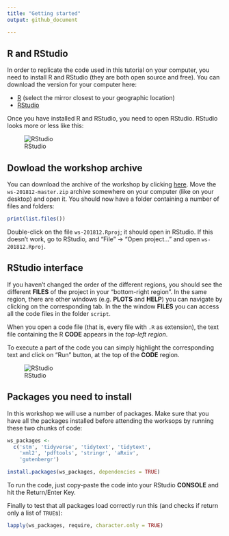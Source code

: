 ```yaml
---
title: "Getting started"
output: github_document

---
```


## R and RStudio

In order to replicate the code used in this tutorial on your computer, you need to install R and RStudio (they are both open source and free). You can download the version for your computer here:

* [R](https://cran.r-project.org/mirrors.html) (select the mirror closest to your geographic location)
* [RStudio](https://www.rstudio.com/products/rstudio/#Desktop)

Once you have installed R and RStudio, you need to open RStudio. RStudio looks more or less like this:

![RStudio](img/rstudio-ui.svg)

## Dowload the workshop archive

You can download the archive of the workshop by clicking [here](https://github.com/Digital-Methods-Sydney/ws-201812/archive/master.zip). Move the `ws-201812-master.zip` archive somewhere on your computer (like on your desktop) and open it. You should now have a folder containing a number of files and folders: 

```r
print(list.files())
```

Double-click on the file `ws-201812.Rproj`; it should open in RStudio. If this doesn't work, go to RStudio, and "File" → "Open project..." and open `ws-201812.Rproj`.

## RStudio interface 

If you haven't changed the order of the different regions, you should see the different **FILES** of the project in your "bottom-right region". In the same region, there are other windows (e.g. **PLOTS** and **HELP**) you can navigate by clicking on the corresponding tab. In the the window **FILES** you can access all the code files in the folder `script`. 

When you open a code file (that is, every file with `.R` as extension), the text file containing the R **CODE** appears in the *top-left region*. 

To execute a part of the code you can simply highlight the corresponding text and click on "Run" button, at the top of the **CODE** region.

![RStudio](img/open-file-execute-line.gif)

## Packages you need to install

In this workshop we will use a number of packages. Make sure that you have all the packages installed before attending the worksops by running these two chunks of code: 

```r
ws_packages <- 
  c('stm', 'tidyverse', 'tidytext', 'tidytext',
    'xml2', 'pdftools', 'stringr', 'aRxiv',
    'gutenbergr')
```

```r
install.packages(ws_packages, dependencies = TRUE)
```

To run the code, just copy-paste the code into your RStudio **CONSOLE** and hit the Return/Enter Key.

Finally to test that all packages load correctly run this (and checks if return only a list of `TRUE`s):

```r
lapply(ws_packages, require, character.only = TRUE)
```



